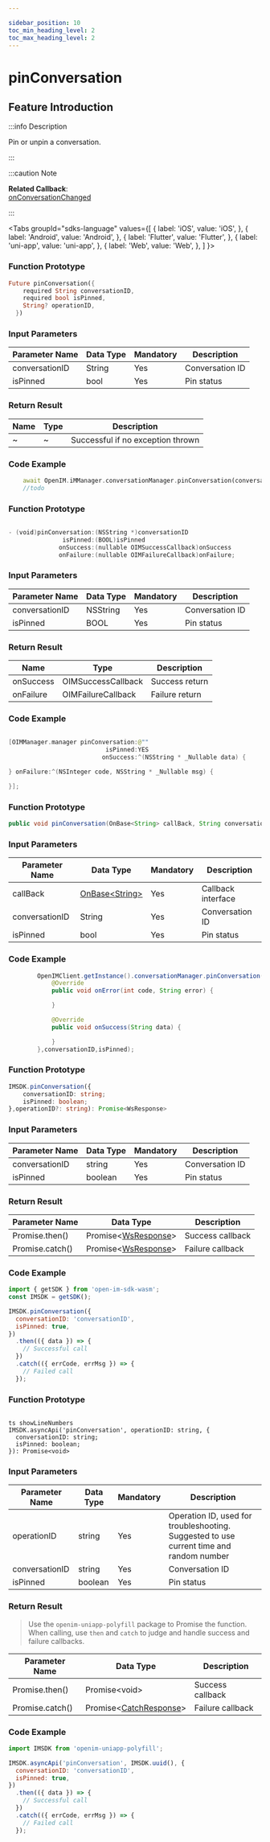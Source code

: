 ```yaml
---

sidebar_position: 10
toc_min_heading_level: 2
toc_max_heading_level: 2
---
```


# pinConversation

## Feature Introduction

:::info Description

Pin or unpin a conversation.

:::

:::caution Note

**Related Callback**:      
[onConversationChanged](/callback/onConversationChanged.mdx)

:::

<Tabs
groupId="sdks-language"
values={[
{ label: 'iOS', value: 'iOS', },
{ label: 'Android', value: 'Android', },
{ label: 'Flutter', value: 'Flutter', },
{ label: 'uni-app', value: 'uni-app', },
{ label: 'Web', value: 'Web', },
]
}>

<TabItem value="Flutter">

### Function Prototype

```dart showLineNumbers
Future pinConversation({
    required String conversationID,
    required bool isPinned,
    String? operationID,
  })
```

### Input Parameters

| Parameter Name | Data Type | Mandatory | Description   |
| -------------- | --------- | --------- | ------------- |
| conversationID | String    | Yes       | Conversation ID |
| isPinned       | bool      | Yes       | Pin status    |

### Return Result

| Name | Type | Description            |
| ---- | ---- | ---------------------- |
| ~    | ~    | Successful if no exception thrown |

### Code Example

```dart showLineNumbers
    await OpenIM.iMManager.conversationManager.pinConversation(conversationID: conversationID, isPinned: isPinned);
    //todo
```

</TabItem>

<TabItem value="iOS">

### Function Prototype

```swift showLineNumbers

- (void)pinConversation:(NSString *)conversationID
               isPinned:(BOOL)isPinned
              onSuccess:(nullable OIMSuccessCallback)onSuccess
              onFailure:(nullable OIMFailureCallback)onFailure;

```

### Input Parameters

| Parameter Name | Data Type | Mandatory | Description   |
| -------------- | --------- | --------- | ------------- |
| conversationID | NSString  | Yes       | Conversation ID |
| isPinned       | BOOL      | Yes       | Pin status    |

### Return Result

| Name      | Type                | Description   |
| --------- | ------------------- | ------------- |
| onSuccess | OIMSuccessCallback  | Success return |
| onFailure | OIMFailureCallback  | Failure return |

### Code Example

```swift showLineNumbers

[OIMManager.manager pinConversation:@""
                           isPinned:YES
                          onSuccess:^(NSString * _Nullable data) {

} onFailure:^(NSInteger code, NSString * _Nullable msg) {

}];

```

</TabItem>

<TabItem value="Android">

### Function Prototype

```java showLineNumbers
public void pinConversation(OnBase<String> callBack, String conversationID, boolean isPinned)
```

### Input Parameters

| Parameter Name | Data Type                                      | Mandatory | Description   |
| -------------- | ----------------------------------------------- | --------- | ------------- |
| callBack       | [OnBase<String\>](/callback/onBase.mdx) | Yes       | Callback interface |
| conversationID | String                                          | Yes       | Conversation ID |
| isPinned       | bool                                            | Yes       | Pin status    |

### Code Example

```java showLineNumbers
        OpenIMClient.getInstance().conversationManager.pinConversation(new OnBase<String>() {
            @Override
            public void onError(int code, String error) {

            }

            @Override
            public void onSuccess(String data) {

            }
        },conversationID,isPinned);
```

</TabItem>

<TabItem value="Web">

### Function Prototype

```ts showLineNumbers
IMSDK.pinConversation({
    conversationID: string;
    isPinned: boolean;
},operationID?: string): Promise<WsResponse>
```

### Input Parameters

| Parameter Name | Data Type | Mandatory | Description   |
| -------------- | --------- | --------- | ------------- |
| conversationID | string    | Yes       | Conversation ID |
| isPinned       | boolean   | Yes       | Pin status    |

### Return Result

| Parameter Name | Data Type                                      | Description        |
| -------------- | ----------------------------------------------- | ------------------ |
| Promise.then() | Promise<[WsResponse](/class/response.mdx)\> | Success callback   |
| Promise.catch() | Promise<[WsResponse](/class/response.mdx)\> | Failure callback   |

### Code Example

```js showLineNumbers
import { getSDK } from 'open-im-sdk-wasm';
const IMSDK = getSDK();

IMSDK.pinConversation({
  conversationID: 'conversationID',
  isPinned: true,
})
  .then(({ data }) => {
    // Successful call
  })
  .catch(({ errCode, errMsg }) => {
    // Failed call
  });
```

</TabItem>

<TabItem value="uni-app">

### Function Prototype

```

ts showLineNumbers
IMSDK.asyncApi('pinConversation', operationID: string, {
  conversationID: string;
  isPinned: boolean;
}): Promise<void>
```

### Input Parameters

| Parameter Name | Data Type | Mandatory | Description                                               |
| -------------- | --------- | --------- | ---------------------------------------------------------- |
| operationID    | string    | Yes       | Operation ID, used for troubleshooting. Suggested to use current time and random number |
| conversationID | string    | Yes       | Conversation ID                                           |
| isPinned       | boolean   | Yes       | Pin status                                                |

### Return Result

> Use the `openim-uniapp-polyfill` package to Promise the function. When calling, use `then` and `catch` to judge and handle success and failure callbacks.

| Parameter Name | Data Type                                             | Description        |
| -------------- | ------------------------------------------------------ | ------------------ |
| Promise.then() | Promise<void\>                                        | Success callback   |
| Promise.catch() | Promise<[CatchResponse](/class/response.mdx)\> | Failure callback   |

### Code Example

```js showLineNumbers
import IMSDK from 'openim-uniapp-polyfill';

IMSDK.asyncApi('pinConversation', IMSDK.uuid(), {
  conversationID: 'conversationID',
  isPinned: true,
})
  .then(({ data }) => {
    // Successful call
  })
  .catch(({ errCode, errMsg }) => {
    // Failed call
  });
```

</TabItem>

</Tabs>